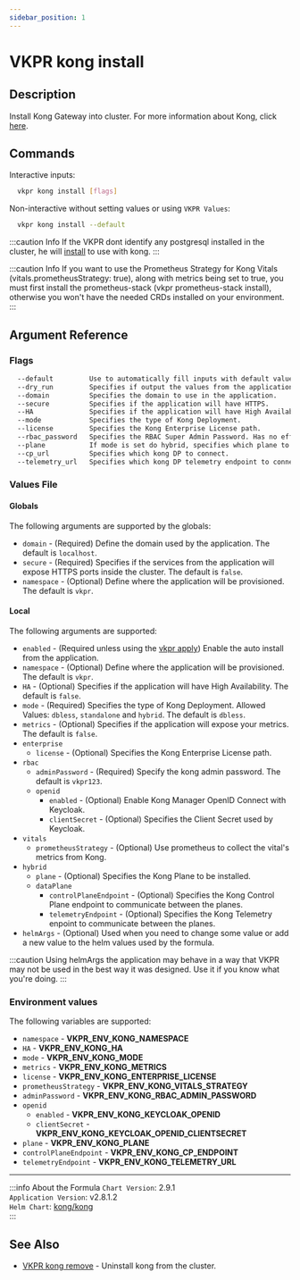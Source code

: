 ```yaml
---
sidebar_position: 1
---
```


# VKPR kong install

## Description

Install Kong Gateway into cluster. For more information about Kong, click [here](https://docs.konghq.com/gateway/).

## Commands

Interactive inputs:

```bash
  vkpr kong install [flags]
```

Non-interactive without setting values or using `VKPR Values`:

```bash
  vkpr kong install --default
```

:::caution Info
If the VKPR dont identify any postgresql installed in the cluster, he will [install](/docs/commands/postgresql/install) to use with kong.
:::

:::caution Info
If you want to use the Prometheus Strategy for Kong Vitals (vitals.prometheusStrategy: true),
along with metrics being set to true, you must first install the prometheus-stack (vkpr prometheus-stack install),
otherwise you won't have the needed CRDs installed on your environment.
:::

## Argument Reference

### Flags

```sh
  --default         Use to automatically fill inputs with default values.
  --dry_run         Specifies if output the values from the application.
  --domain          Specifies the domain to use in the application.
  --secure          Specifies if the application will have HTTPS.
  --HA              Specifies if the application will have High Availability.
  --mode            Specifies the type of Kong Deployment.
  --license         Specifies the Kong Enterprise License path.
  --rbac_password   Specifies the RBAC Super Admin Password. Has no effect on hybrid data plane installatio
  --plane           If mode is set do hybrid, specifies which plane to install.
  --cp_url          Specifies which kong DP to connect.
  --telemetry_url   Specifies which kong DP telemetry endpoint to connect.
```

### Values File

#### Globals

The following arguments are supported by the globals:

- `domain` - (Required) Define the domain used by the application. The default is `localhost`.
- `secure` - (Required) Specifies if the services from the application will expose HTTPS ports inside the cluster. The default is `false`.
- `namespace` - (Optional) Define where the application will be provisioned. The default is `vkpr`.

#### Local

The following arguments are supported:

- `enabled` - (Required unless using the [vkpr apply](/docs/commands/apply)) Enable the auto install from the application.
- `namespace` - (Optional) Define where the application will be provisioned. The default is `vkpr`.
- `HA` - (Optional) Specifies if the application will have High Availability. The default is `false`.
- `mode` - (Required) Specifies the type of Kong Deployment. Allowed Values: `dbless`, `standalone` and `hybrid`. The default is `dbless`.
- `metrics` - (Optional) Specifies if the application will expose your metrics. The default is `false`.
- `enterprise`
  - `license` - (Optional) Specifies the Kong Enterprise License path.
- `rbac`
  - `adminPassword` - (Required) Specify the kong admin password. The default is `vkpr123`.
  - `openid`
    - `enabled` - (Optional) Enable Kong Manager OpenID Connect with Keycloak.
    - `clientSecret` - (Optional) Specifies the Client Secret used by Keycloak.
- `vitals`
  - `prometheusStrategy` - (Optional) Use prometheus to collect the vital's metrics from Kong.
- `hybrid`
  - `plane` - (Optional) Specifies the Kong Plane to be installed.
  - `dataPlane`
    - `controlPlaneEndpoint` - (Optional) Specifies the Kong Control Plane endpoint to communicate between the planes.
    - `telemetryEndpoint` - (Optional) Specifies the Kong Telemetry enpoint to communicate between the planes.
- `helmArgs` - (Optional) Used when you need to change some value or add a new value to the helm values used by the formula.

:::caution
Using helmArgs the application may behave in a way that VKPR may not be used in the best way it was designed.
Use it if you know what you're doing.
:::

### Environment values

The following variables are supported:

- `namespace` - **VKPR_ENV_KONG_NAMESPACE**
- `HA` - **VKPR_ENV_KONG_HA**
- `mode` - **VKPR_ENV_KONG_MODE**
- `metrics` - **VKPR_ENV_KONG_METRICS**
- `license` - **VKPR_ENV_KONG_ENTERPRISE_LICENSE**
- `prometheusStrategy` - **VKPR_ENV_KONG_VITALS_STRATEGY**
- `adminPassword` - **VKPR_ENV_KONG_RBAC_ADMIN_PASSWORD**
- `openid`
  - `enabled` - **VKPR_ENV_KONG_KEYCLOAK_OPENID**
  - `clientSecret` - **VKPR_ENV_KONG_KEYCLOAK_OPENID_CLIENTSECRET**
- `plane` - **VKPR_ENV_KONG_PLANE**
- `controlPlaneEndpoint` - **VKPR_ENV_KONG_CP_ENDPOINT**
- `telemetryEndpoint` - **VKPR_ENV_KONG_TELEMETRY_URL**

---

:::info About the Formula
`Chart Version`: 2.9.1 <br/>
`Application Version`: v2.8.1.2 <br/>
`Helm Chart`: [kong/kong](https://artifacthub.io/packages/helm/kong/kong/) <br/>
:::

## See Also

- [VKPR kong remove](/docs/commands/kong/remove) - Uninstall kong from the cluster.
